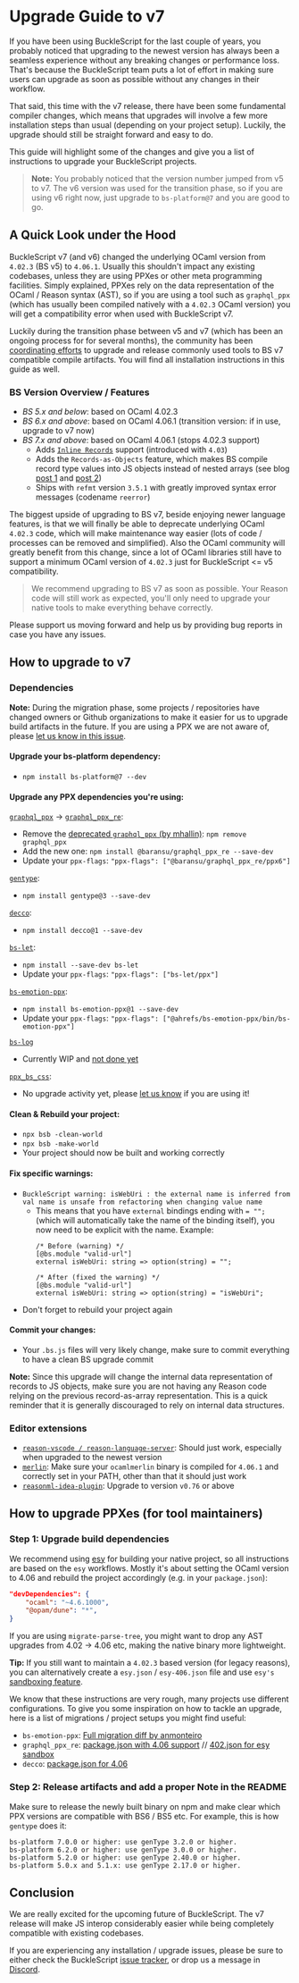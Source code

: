 
# Upgrade Guide to v7

If you have been using BuckleScript for the last couple of years, you probably
noticed that upgrading to the newest version has always been a seamless
experience without any breaking changes or performance loss. That's because the
BuckleScript team puts a lot of effort in making sure users can upgrade as
soon as possible without any changes in their workflow.

That said, this time with the v7 release, there have been some fundamental
compiler changes, which means that upgrades will involve a few more installation
steps than usual (depending on your project setup). Luckily, the upgrade should
still be straight forward and easy to do.

This guide will highlight some of the changes and give you a list of
instructions to upgrade your BuckleScript projects.

> **Note:** You probably noticed that the version number jumped from v5 to v7.
> The v6 version was used for the transition phase, so if you are using v6 right
> now, just upgrade to `bs-platform@7` and you are good to go.

## A Quick Look under the Hood

BuckleScript v7 (and v6) changed the underlying OCaml version from `4.02.3` (BS
v5) to `4.06.1`. Usually this shouldn't impact any existing codebases, unless
they are using PPXes or other meta programming facilities. Simply explained,
PPXes rely on the data representation of the OCaml / Reason syntax (AST), so if
you are using a tool such as `graphql_ppx` (which has usually been compiled
natively with a `4.02.3` OCaml version) you will get a compatibility error when
used with BuckleScript v7.

Luckily during the transition phase between v5 and v7 (which has been an ongoing
process for for several months), the community has been [coordinating
efforts](https://github.com/BuckleScript/bucklescript/issues/3914) to upgrade
and release commonly used tools to BS v7 compatible compile artifacts. You will
find all installation instructions in this guide as well.


### BS Version Overview / Features

- *BS 5.x and below*: based on OCaml 4.02.3
- *BS 6.x and above*: based on OCaml 4.06.1 (transition version: if in use, upgrade to v7 now)
- *BS 7.x and above*: based on OCaml 4.06.1 (stops 4.02.3 support)
    - Adds [`Inline
      Records`](https://caml.inria.fr/pub/docs/manual-ocaml/manual040.html)
      support (introduced with `4.03`)
    - Adds the `Records-as-Objects` feature, which makes BS compile record type
      values into JS objects instead of nested arrays (see blog [post 1](//bucklescript.github.io/blog/2019/11/18/whats-new-in-7)
      and [post 2](//bucklescript.github.io/blog/2019/12/27/whats-new-in-7-cont))
    - Ships with `refmt` version `3.5.1` with greatly improved syntax error messages (codename `reerror`)

The biggest upside of upgrading to BS v7, beside enjoying newer language
features, is that we will finally be able to deprecate  underlying OCaml
`4.02.3` code, which will make maintenance way easier (lots of code / processes
can be removed and simplified). Also the OCaml community will greatly benefit
from this change, since a lot of OCaml libraries still have to support a minimum
OCaml version of `4.02.3` just for BuckleScript <= v5 compatibility.

> We recommend upgrading to BS v7 as soon as possible. Your Reason code will
> still work as expected, you'll only need to upgrade your native tools to make
> everything behave correctly.

Please support us moving forward and help us by providing bug reports in case
you have any issues.

## How to upgrade to v7

### Dependencies

**Note:** During the migration phase, some projects / repositories have changed
owners or Github organizations to make it easier for us to upgrade build
artifacts in the future. If you are using a PPX we are not aware of, please [let us
know in this issue](https://github.com/BuckleScript/bucklescript/issues/3914).

#### Upgrade your bs-platform dependency:

- `npm install bs-platform@7 --dev`

#### Upgrade any PPX dependencies you're using:

[`graphql_ppx`](https://github.com/mhallin/graphql_ppx) ->
[`graphql_ppx_re`](https://github.com/baransu/graphql_ppx_re):
  - Remove the [deprecated `graphql_ppx` (by
      mhallin)](https://github.com/mhallin/graphql_ppx): `npm remove
  graphql_ppx`
  - Add the new one: `npm install @baransu/graphql_ppx_re --save-dev`
  - Update your `ppx-flags`: `"ppx-flags": ["@baransu/graphql_ppx_re/ppx6"]`

[`gentype`](https://github.com/cristianoc/genType):
- `npm install gentype@3 --save-dev`

[`decco`](https://github.com/reasonml-labs/decco):
- `npm install decco@1 --save-dev`

[`bs-let`](https://github.com/reasonml-labs/bs-let):
- `npm install --save-dev bs-let`
- Update your `ppx-flags`: `"ppx-flags": ["bs-let/ppx"]`

[`bs-emotion-ppx`](https://github.com/ahrefs/bs-emotion):
- `npm install bs-emotion-ppx@1 --save-dev`
- Update your `ppx-flags`: `"ppx-flags": ["@ahrefs/bs-emotion-ppx/bin/bs-emotion-ppx"]`

[`bs-log`](https://github.com/MinimaHQ/bs-log)
- Currently WIP and [not done
yet](https://github.com/MinimaHQ/bs-log/issues/10)

[`ppx_bs_css`](https://github.com/astrada/ppx_bs_css):
- No upgrade activity yet, please [let us
know](https://github.com/BuckleScript/bucklescript/issues/3914) if you are
      using it!

#### Clean & Rebuild your project:
- `npx bsb -clean-world`
- `npx bsb -make-world`
- Your project should now be built and working correctly

#### Fix specific warnings:
- `BuckleScript warning: isWebUri : the external name is inferred from val
  name is unsafe from refactoring when changing value name`
    - This  means that you have `external` bindings ending with `= "";`
      (which will automatically take the name of the binding itself), you
      now need to be explicit with the name. Example:
        ```reason
        /* Before (warning) */
        [@bs.module "valid-url"]
        external isWebUri: string => option(string) = "";

        /* After (fixed the warning) */
        [@bs.module "valid-url"]
        external isWebUri: string => option(string) = "isWebUri";
        ```
- Don't forget to rebuild your project again
  
#### Commit your changes:
- Your `.bs.js` files will very likely change, make sure to commit
  everything to have a clean BS upgrade commit


**Note:** Since this upgrade will change the internal data representation of
records to JS objects, make sure you are not having any Reason code relying on
the previous record-as-array representation. This is a quick reminder that it is
generally discouraged to rely on internal data structures.

### Editor extensions

- [`reason-vscode / reason-language-server`](https://github.com/jaredly/reason-language-server):
  Should just work, especially when upgraded to the newest version
- [`merlin`](https://github.com/ocaml/merlin): Make sure your `ocamlmerlin` binary is
  compiled for `4.06.1` and correctly set in your PATH, other than that it should just work
- [`reasonml-idea-plugin`](https://github.com/reasonml-editor/reasonml-idea-plugin): Upgrade to version `v0.76` or above


## How to upgrade PPXes (for tool maintainers)

### Step 1: Upgrade build dependencies

We recommend using [esy](https://esy.sh) for building your native project, so
all instructions are based on the `esy` workflows. Mostly it's about setting the
OCaml version to 4.06 and rebuild the project accordingly (e.g. in your `package.json`):

```json
"devDependencies": {
    "ocaml": "~4.6.1000",
    "@opam/dune": "*",
}
```

If you are using `migrate-parse-tree`, you might want to drop any AST upgrades
from 4.02 -> 4.06 etc, making the native binary more lightweight. 

**Tip:** If you still want to maintain a `4.02.3` based version (for legacy
reasons), you can alternatively create a `esy.json` / `esy-406.json` file and
use `esy's` [sandboxing
feature](https://esy.sh/docs/en/multiple-sandboxes.html#configure-multiple-sandboxes).

We know that these instructions are very rough, many projects use different
configurations. To give you some inspiration on how to tackle an upgrade, here
is a list of migrations / project setups you might find useful:

- `bs-emotion-ppx`: [Full migration diff by anmonteiro](https://github.com/ahrefs/bs-emotion/commit/d93f35754d2ba3000d5ffa9fe17ae158da6dfc38)
- `graphql_ppx_re`: [package.json with 4.06
  support](https://github.com/baransu/graphql_ppx_re/blob/master/esy.json) //
  [402.json for esy
  sandbox](https://github.com/baransu/graphql_ppx_re/blob/master/402.json)
- `decco`: [package.json for 4.06](https://github.com/reasonml-labs/decco/blob/master/ppx_src/package.json)

### Step 2: Release artifacts and add a proper Note in the README

Make sure to release the newly built binary on npm and make clear which PPX versions are compatible with BS6 / BS5 etc.
For example, this is how `gentype` does it:

```
bs-platform 7.0.0 or higher: use genType 3.2.0 or higher.
bs-platform 6.2.0 or higher: use genType 3.0.0 or higher.
bs-platform 5.2.0 or higher: use genType 2.40.0 or higher.
bs-platform 5.0.x and 5.1.x: use genType 2.17.0 or higher.
```


## Conclusion

We are really excited for the upcoming future of BuckleScript. The v7 release
will make JS interop considerably easier while being completely compatible with
existing codebases.

If you are experiencing any installation / upgrade issues, please be sure to
either check the BuckleScript [issue
tracker](https://github.com/bucklescript/bucklescript/issues), or drop us a
message in [Discord](https://discord.gg/reasonml).
 
